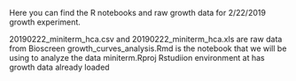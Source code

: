 Here you can find the R notebooks and raw growth data for 2/22/2019 growth experiment.

  20190222_miniterm_hca.csv	and 20190222_miniterm_hca.xls are raw data from Bioscreen
  growth_curves_analysis.Rmd is the notebook that we will be using to analyze the data
  miniterm.Rproj Rstudiion environment at has growth data already loaded
